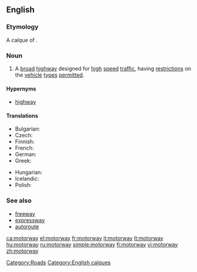 ==English==
{{wikipedia}}

===Etymology===
A calque of {{etyl|de|-}} {{term|Autobahn|lang=de}}.

===Noun===
{{en-noun}}

# {{context|British|Ireland|New Zealand|parts of Australia}} A [[broad]] [[highway]] designed for [[high]] [[speed]] [[traffic]], having [[restriction]]s on the [[vehicle]] [[type]]s [[permitted]].

====Hypernyms====
* [[highway]]

====Translations====
{{trans-top|broad highway}}
* Bulgarian: {{t-|bg|автомагистрала|f|tr=ávtomagistrála|sc=Cyrl}}
* Czech: {{t-|cs|dálnice|f}}
* Finnish: {{t+|fi|moottoritie}}
* French: {{t+|fr|autoroute|f}}
* German: {{t|de|Autobahn}}
* Greek: {{t|el|αυτοκινητόδρομος|m|tr=aftokinitóðromos|sc=Grek}}
{{trans-mid}}
* Hungarian: {{t+|hu|autópálya}}
* Icelandic: {{t|is|hraðbraut|f}}
* Polish: {{t+|pl|autostrada|f}}
{{trans-bottom}}

===See also===
* [[freeway]]
* [[expressway]]
* [[autoroute]]

[[Category:Roads]]
[[Category:English calques]]

[[ca:motorway]]
[[el:motorway]]
[[fr:motorway]]
[[it:motorway]]
[[lt:motorway]]
[[hu:motorway]]
[[ru:motorway]]
[[simple:motorway]]
[[fi:motorway]]
[[vi:motorway]]
[[zh:motorway]]